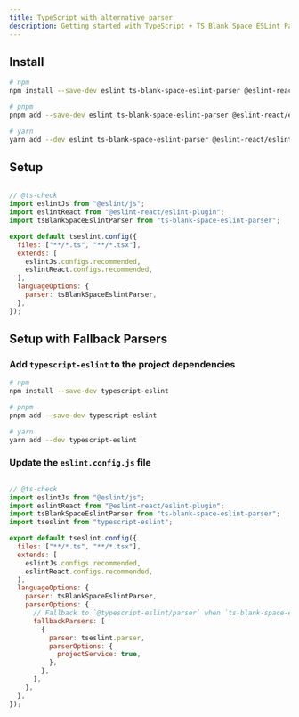 ```yaml
---
title: TypeScript with alternative parser
description: Getting started with TypeScript + TS Blank Space ESLint Parser setup
---
```


## Install

```sh copy title="Terminal"
# npm
npm install --save-dev eslint ts-blank-space-eslint-parser @eslint-react/eslint-plugin

# pnpm
pnpm add --save-dev eslint ts-blank-space-eslint-parser @eslint-react/eslint-plugin

# yarn
yarn add --dev eslint ts-blank-space-eslint-parser @eslint-react/eslint-plugin
```

## Setup

```js title="eslint.config.js"

// @ts-check
import eslintJs from "@eslint/js";
import eslintReact from "@eslint-react/eslint-plugin";
import tsBlankSpaceEslintParser from "ts-blank-space-eslint-parser";

export default tseslint.config({
  files: ["**/*.ts", "**/*.tsx"],
  extends: [
    eslintJs.configs.recommended,
    eslintReact.configs.recommended,
  ],
  languageOptions: {
    parser: tsBlankSpaceEslintParser,
  },
});
```

## Setup with Fallback Parsers

### Add `typescript-eslint` to the project dependencies

```sh copy title="Terminal"
# npm
npm install --save-dev typescript-eslint

# pnpm
pnpm add --save-dev typescript-eslint

# yarn
yarn add --dev typescript-eslint
```

### Update the `eslint.config.js` file

```js title="eslint.config.js"

// @ts-check
import eslintJs from "@eslint/js";
import eslintReact from "@eslint-react/eslint-plugin";
import tsBlankSpaceEslintParser from "ts-blank-space-eslint-parser";
import tseslint from "typescript-eslint";

export default tseslint.config({
  files: ["**/*.ts", "**/*.tsx"],
  extends: [
    eslintJs.configs.recommended,
    eslintReact.configs.recommended,
  ],
  languageOptions: {
    parser: tsBlankSpaceEslintParser,
    parserOptions: {
      // Fallback to `@typescript-eslint/parser` when `ts-blank-space-eslint-parser` fails
      fallbackParsers: [
        {
          parser: tseslint.parser,
          parserOptions: {
            projectService: true,
          },
        },
      ],
    },
  },
});
```
